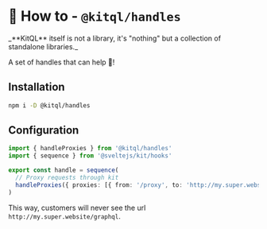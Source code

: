 
# 🔀 How to - `@kitql/handles`

<Callout type="info" emoji="💡">
  _**KitQL** itself is not a library, it's "nothing" but a collection of standalone libraries._
</Callout>

A set of handles that can help 🫵!

## Installation

```sh npm2yarn
npm i -D @kitql/handles
```

## Configuration

```ts filename="src/hooks.server.ts"
import { handleProxies } from '@kitql/handles'
import { sequence } from '@sveltejs/kit/hooks'

export const handle = sequence(
  // Proxy requests through kit
  handleProxies({ proxies: [{ from: '/proxy', to: 'http://my.super.website/graphql' }] })
)
```

This way, customers will never see the url `http://my.super.website/graphql`.
